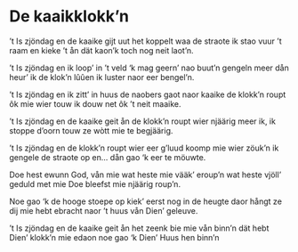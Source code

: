
# De kaaikklokk’n

<PoemAudio src={fragment} performer={readers.anja} />

<PoemText>

’t Is zjöndag en de kaaike gijt uut
het koppelt waa de straote
ik stao vuur ’t raam en kieke ’t ån
dät kaon’k toch nog neit laot’n.

’t Is zjöndag en ik loop’ in ’t veld
‘k mag geern’ nao buut’n gengeln
meer dån heur’ ik de klok’n lûûen
ik luster naor eer bengel’n.

’t Is zjöndag en ik zitt’ in huus
de naobers gaot naor kaaike
de klokk’n roupt ôk mie wier touw
ik douw net ôk ’t neit maaike.

’t Is zjöndag en de kaaike geit ån
de klokk’n roupt wier njäärig
meer ik, ik stoppe d’oorn touw
ze wòtt mie te begjäärig.

’t Is zjöndag en de klokk’n roupt wier
eer g’luud koomp mie wier zöuk’n
ik gengele de straote op
en... dån gao ‘k eer te möuwte.

Doe hest ewunn God, vån mie
wat heste mie vääk’ eroup’n
wat heste vjöll’ geduld met mie
Doe bleefst mie njäärig roup’n.

Noe gao ‘k de hooge stoepe op
kiek’ eerst nog in de heugte
daor hångt ze dij mie hebt ebracht
naor ’t huus vån Dien’ geleuve.

’t Is zjöndag en de kaaike geit ån
het zeenk bie mie vån binn’n
dät hebt Dien’ klokk’n mie edaon
noe gao ‘k Dien’ Huus hen binn’n

</PoemText>
